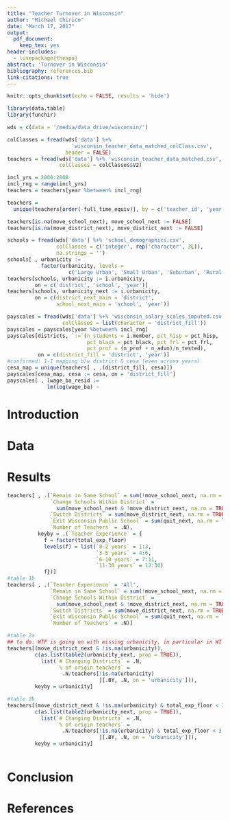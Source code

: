 ```yaml
---
title: "Teacher Turnover in Wisconsin"
author: "Michael Chirico"
date: "March 17, 2017"
output:
  pdf_document:
    keep_tex: yes
header-includes:
  - \usepackage{theapa}
abstract: 'Turnover in Wisconsin'
bibliography: references.bib
link-citations: true
---
```


```r
knitr::opts_chunk$set(echo = FALSE, results = 'hide')
```

```r
library(data.table)
library(funchir)

wds = c(data = '/media/data_drive/wisconsin/')

colClasses = fread(wds['data'] %+% 
                     'wisconsin_teacher_data_matched_colClass.csv',
                   header = FALSE)
teachers = fread(wds['data'] %+% 'wisconsin_teacher_data_matched.csv',
                 colClasses = colClasses$V2)

incl_yrs = 2000:2008
incl_rng = range(incl_yrs)
teachers = teachers[year %between% incl_rng]

teachers = 
  unique(teachers[order(-full_time_equiv)], by = c('teacher_id', 'year'))

teachers[is.na(move_school_next), move_school_next := FALSE]
teachers[is.na(move_district_next), move_district_next := FALSE]

schools = fread(wds['data'] %+% 'school_demographics.csv',
                colClasses = c('integer', rep('character', 3L)), 
                na.strings = '')
schools[ , urbanicity := 
           factor(urbanicity, levels = 
                    c('Large Urban', 'Small Urban', 'Suburban', 'Rural'))]
teachers[schools, urbanicity := i.urbanicity, 
         on = c('district', 'school', 'year')]
teachers[schools, urbanicity_next := i.urbanicity, 
         on = c(district_next_main = 'district', 
                school_next_main = 'school', 'year')]

payscales = fread(wds['data'] %+% 'wisconsin_salary_scales_imputed.csv',
                  colClasses = list(character = 'district_fill'))
payscales = payscales[year %between% incl_rng]
payscales[districts, `:=`(n_students = i.member, pct_hisp = pct_hisp,
                          pct_black = pct_black, pct_frl = pct_frl,
                          pct_prof = (n_prof + n_advn)/n_tested),
          on = c(district_fill = 'district', 'year')]
#confirmed: 1-1 mapping b/w district & cesa (even across years)
cesa_map = unique(teachers[ , .(district_fill, cesa)])
payscales[cesa_map, cesa := cesa, on = 'district_fill']
payscales[ , lwage_ba_resid := 
             lm(log(wage_ba) ~ 
```


# Introduction

# Data

# Results

```r
teachers[ , .(`Remain in Same School` = sum(!move_school_next, na.rm = TRUE)/.N,
              `Change Schools Within District` = 
                sum(move_school_next & !move_district_next, na.rm = TRUE)/.N,
              `Switch Districts` = sum(move_district_next, na.rm = TRUE)/.N,
              `Exit Wisconsin Public School` = sum(quit_next, na.rm = TRUE)/.N,
              `Number of Teachers` = .N),
          keyby = .(`Teacher Experience` = {
            f = factor(total_exp_floor)
            levels(f) = list(`0-2 years` = 1:3,
                             `3-5 years` = 4:6,
                             `6-10 years` = 7:11,
                             `11-30 years` = 12:30)
            f})]
#table 1b
teachers[ , .(`Teacher Experience` = 'All',
              `Remain in Same School` = sum(!move_school_next, na.rm = TRUE)/.N,
              `Change Schools Within District` = 
                sum(move_school_next & !move_district_next, na.rm = TRUE)/.N,
              `Switch Districts` = sum(move_district_next, na.rm = TRUE)/.N,
              `Exit Wisconsin Public School` = sum(quit_next, na.rm = TRUE)/.N,
              `Number of Teachers` = .N)]
```

```r
#table 2a
## to do: WTF is going on with missing urbanicity, in particular in WI
teachers[(move_district_next & !is.na(urbanicity)), 
         c(as.list(table2(urbanicity_next, prop = TRUE)),
           list(`# Changing Districts` = .N, 
                `% of origin teachers` =
                  .N/teachers[!is.na(urbanicity)
                              ][.BY, .N, on = 'urbanicity'])),
         keyby = urbanicity]

#table 2b
teachers[(move_district_next & !is.na(urbanicity) & total_exp_floor < 3), 
         c(as.list(table2(urbanicity_next, prop = TRUE)),
           list(`# Changing Districts` = .N, 
                `% of origin teachers` =
                  .N/teachers[!is.na(urbanicity) & total_exp_floor < 3
                              ][.BY, .N, on = 'urbanicity'])),
         keyby = urbanicity]
```

```r

```


# Conclusion

# References

